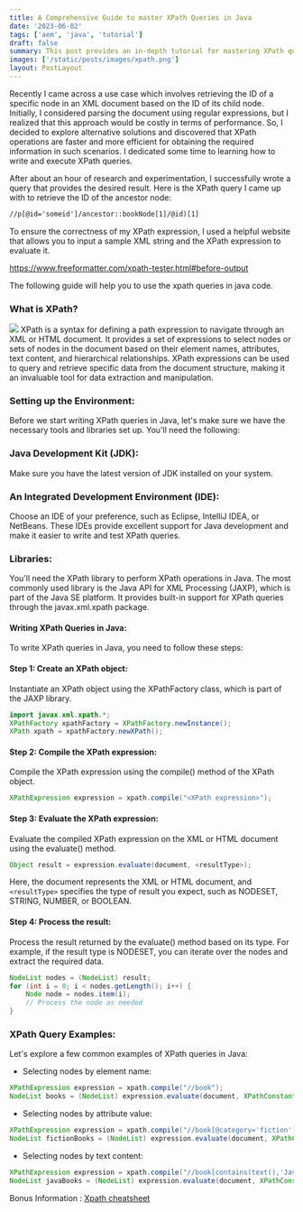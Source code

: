```yaml
---
title: A Comprehensive Guide to master XPath Queries in Java
date: '2023-06-02'
tags: ['aem', 'java', 'tutorial']
draft: false
summary: This post provides an in-depth tutorial for mastering XPath queries in Java, covering setup and practical examples for efficient XML document manipulation.
images: ['/static/posts/images/xpath.png']
layout: PostLayout
---
```


Recently I came across a use case which involves retrieving the ID of a specific node in an XML document based on the ID of its child node. Initially, I considered parsing the document using regular expressions, but I realized that this approach would be costly in terms of performance. So, I decided to explore alternative solutions and discovered that XPath operations are faster and more efficient for obtaining the required information in such scenarios. I dedicated some time to learning how to write and execute XPath queries.

After about an hour of research and experimentation, I successfully wrote a query that provides the desired result. Here is the XPath query I came up with to retrieve the ID of the ancestor node:

```xml
//p[@id='someid']/ancestor::bookNode[1]/@id)[1]
```

To ensure the correctness of my XPath expression, I used a helpful website that allows you to input a sample XML string and the XPath expression to evaluate it.

https://www.freeformatter.com/xpath-tester.html#before-output

The following guide will help you to use the xpath queries in java code.

### What is XPath?

![](/static/posts/images/xpath.png)
XPath is a syntax for defining a path expression to navigate through an XML or HTML document. It provides a set of expressions to select nodes or sets of nodes in the document based on their element names, attributes, text content, and hierarchical relationships. XPath expressions can be used to query and retrieve specific data from the document structure, making it an invaluable tool for data extraction and manipulation.

### Setting up the Environment:

Before we start writing XPath queries in Java, let's make sure we have the necessary tools and libraries set up. You'll need the following:

### Java Development Kit (JDK):

Make sure you have the latest version of JDK installed on your system.

### An Integrated Development Environment (IDE):

Choose an IDE of your preference, such as Eclipse, IntelliJ IDEA, or NetBeans. These IDEs provide excellent support for Java development and make it easier to write and test XPath queries.

### Libraries:

You'll need the XPath library to perform XPath operations in Java. The most commonly used library is the Java API for XML Processing (JAXP), which is part of the Java SE platform. It provides built-in support for XPath queries through the javax.xml.xpath package.

#### Writing XPath Queries in Java:

To write XPath queries in Java, you need to follow these steps:

#### Step 1: Create an XPath object:

Instantiate an XPath object using the XPathFactory class, which is part of the JAXP library.

```java
import javax.xml.xpath.*;
XPathFactory xpathFactory = XPathFactory.newInstance();
XPath xpath = xpathFactory.newXPath();
```

#### Step 2: Compile the XPath expression:

Compile the XPath expression using the compile() method of the XPath object.

```java
XPathExpression expression = xpath.compile("<XPath expression>");
```

#### Step 3: Evaluate the XPath expression:

Evaluate the compiled XPath expression on the XML or HTML document using the evaluate() method.

```java
Object result = expression.evaluate(document, <resultType>);
```

Here, the document represents the XML or HTML document, and `<resultType>` specifies the type of result you expect, such as NODESET, STRING, NUMBER, or BOOLEAN.

#### Step 4: Process the result:

Process the result returned by the evaluate() method based on its type. For example, if the result type is NODESET, you can iterate over the nodes and extract the required data.

```java
NodeList nodes = (NodeList) result;
for (int i = 0; i < nodes.getLength(); i++) {
    Node node = nodes.item(i);
    // Process the node as needed
}
```

### XPath Query Examples:

Let's explore a few common examples of XPath queries in Java:

- Selecting nodes by element name:

```java
XPathExpression expression = xpath.compile("//book");
NodeList books = (NodeList) expression.evaluate(document, XPathConstants.NODESET);
```

- Selecting nodes by attribute value:

```java
XPathExpression expression = xpath.compile("//book[@category='fiction']");
NodeList fictionBooks = (NodeList) expression.evaluate(document, XPathConstants.NODESET);
```

- Selecting nodes by text content:

```java
XPathExpression expression = xpath.compile("//book[contains(text(),'Java')]");
NodeList javaBooks = (NodeList) expression.evaluate(document, XPathConstants.NODESET);
```

Bonus Information : [Xpath cheatsheet](https://devhints.io/xpath)

